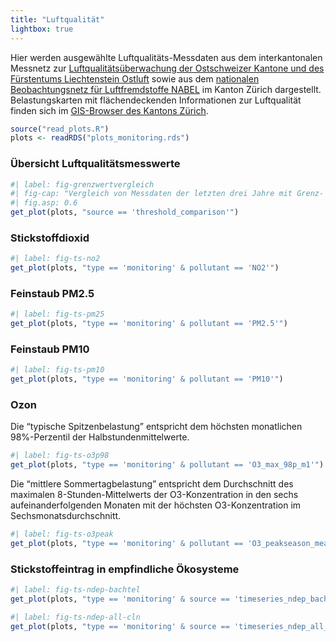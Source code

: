 ```yaml
---
title: "Luftqualität"
lightbox: true
---
```



Hier werden ausgewählte Luftqualitäts-Messdaten aus dem interkantonalen Messnetz zur  [Luftqualitätsüberwachung der Ostschweizer Kantone und des Fürstentums Liechtenstein Ostluft](https://www.ostluft.ch/) sowie aus dem [nationalen Beobachtungsnetz für Luftfremdstoffe NABEL](https://www.bafu.admin.ch/bafu/de/home/themen/luft/zustand/daten/nationales-beobachtungsnetz-fuer-luftfremdstoffe--nabel-.html) im Kanton Zürich dargestellt. Belastungskarten mit flächendeckenden Informationen zur Luftqualität finden sich im [GIS-Browser des Kantons Zürich](https://geo.zh.ch/maps).
<!-- bzw. dem [GIS-Browser des Bundes](https://map.geo.admin.ch/). -->


```r
source("read_plots.R")
plots <- readRDS("plots_monitoring.rds")
```


### Übersicht Luftqualitätsmesswerte

:::{.column-body-outset}
```r
#| label: fig-grenzwertvergleich
#| fig-cap: "Vergleich von Messdaten der letzten drei Jahre mit Grenz- und Richtwerten."
#| fig.asp: 0.6
get_plot(plots, "source == 'threshold_comparison'")
```
:::

### Stickstoffdioxid

```r
#| label: fig-ts-no2
get_plot(plots, "type == 'monitoring' & pollutant == 'NO2'")
```

### Feinstaub PM2.5

```r
#| label: fig-ts-pm25
get_plot(plots, "type == 'monitoring' & pollutant == 'PM2.5'")
```

### Feinstaub PM10

```r
#| label: fig-ts-pm10
get_plot(plots, "type == 'monitoring' & pollutant == 'PM10'")
```

### Ozon

Die "typische Spitzenbelastung" entspricht dem höchsten monatlichen 98%-Perzentil der Halbstundenmittelwerte.


```r
#| label: fig-ts-o3p98
get_plot(plots, "type == 'monitoring' & pollutant == 'O3_max_98p_m1'")
```


Die "mittlere Sommertagbelastung" entspricht dem Durchschnitt des maximalen 8-Stunden-Mittelwerts der O3-Konzentration in den sechs aufeinanderfolgenden Monaten mit der höchsten O3-Konzentration im Sechsmonatsdurchschnitt.


```r
#| label: fig-ts-o3peak
get_plot(plots, "type == 'monitoring' & pollutant == 'O3_peakseason_mean_d1_max_mean_h8gl'")
```

### Stickstoffeintrag in empfindliche Ökosysteme

```r
#| label: fig-ts-ndep-bachtel
get_plot(plots, "type == 'monitoring' & source == 'timeseries_ndep_bachtel'")
```

```r
#| label: fig-ts-ndep-all-cln
get_plot(plots, "type == 'monitoring' & source == 'timeseries_ndep_all_vs_CLN'")
```
